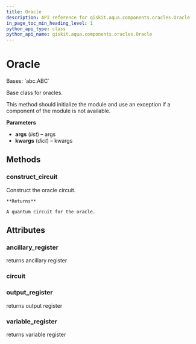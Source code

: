 ```yaml
---
title: Oracle
description: API reference for qiskit.aqua.components.oracles.Oracle
in_page_toc_min_heading_level: 1
python_api_type: class
python_api_name: qiskit.aqua.components.oracles.Oracle
---
```


# Oracle

<Class id="qiskit.aqua.components.oracles.Oracle" isDedicatedPage={true} github="https://github.com/qiskit-community/qiskit-aqua/tree/stable/0.9/qiskit/aqua/components/oracles/oracle.py" signature="Oracle(*args, **kwargs)" modifiers="class">
  Bases: `abc.ABC`

  Base class for oracles.

  This method should initialize the module and use an exception if a component of the module is not available.

  **Parameters**

  *   **args** (*list*) – args
  *   **kwargs** (*dict*) – kwargs

  ## Methods

  ### construct\_circuit

  <Function id="qiskit.aqua.components.oracles.Oracle.construct_circuit" signature="Oracle.construct_circuit()" modifiers="abstract">
    Construct the oracle circuit.

    **Returns**

    A quantum circuit for the oracle.
  </Function>

  ## Attributes

  ### ancillary\_register

  <Attribute id="qiskit.aqua.components.oracles.Oracle.ancillary_register">
    returns ancillary register
  </Attribute>

  ### circuit

  <Attribute id="qiskit.aqua.components.oracles.Oracle.circuit" />

  ### output\_register

  <Attribute id="qiskit.aqua.components.oracles.Oracle.output_register">
    returns output register
  </Attribute>

  ### variable\_register

  <Attribute id="qiskit.aqua.components.oracles.Oracle.variable_register">
    returns variable register
  </Attribute>
</Class>

